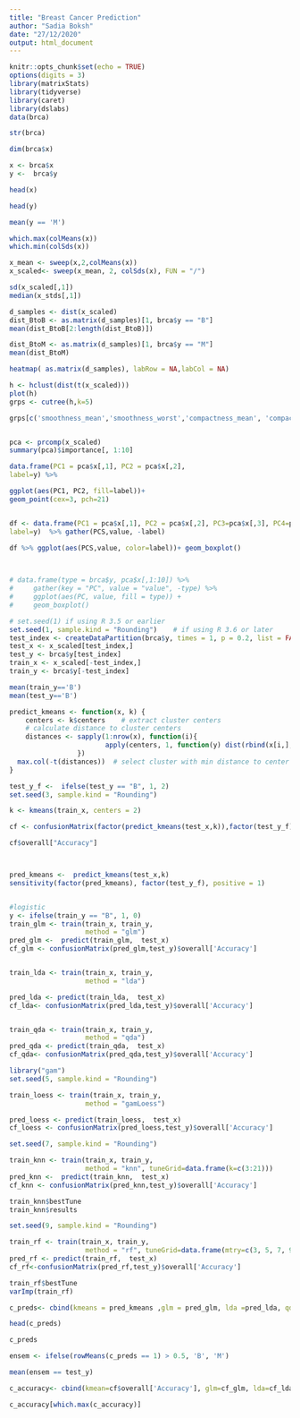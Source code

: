 ```yaml
---
title: "Breast Cancer Prediction"
author: "Sadia Boksh"
date: "27/12/2020"
output: html_document
---
```


```r
knitr::opts_chunk$set(echo = TRUE)
options(digits = 3)
library(matrixStats)
library(tidyverse)
library(caret)
library(dslabs)
data(brca)

```

```r
str(brca)

dim(brca$x)

x <- brca$x
y <-  brca$y

head(x)

head(y)

mean(y == 'M')

which.max(colMeans(x))
which.min(colSds(x))

x_mean <- sweep(x,2,colMeans(x))
x_scaled<- sweep(x_mean, 2, colSds(x), FUN = "/")

sd(x_scaled[,1])
median(x_stds[,1])

d_samples <- dist(x_scaled)
dist_BtoB <- as.matrix(d_samples)[1, brca$y == "B"]
mean(dist_BtoB[2:length(dist_BtoB)])

dist_BtoM <- as.matrix(d_samples)[1, brca$y == "M"]
mean(dist_BtoM)

heatmap( as.matrix(d_samples), labRow = NA,labCol = NA)

h <- hclust(dist(t(x_scaled)))
plot(h)
grps <- cutree(h,k=5)

grps[c('smoothness_mean','smoothness_worst','compactness_mean', 'compactness_worst','concavity_mean','concavity_worst')]


pca <- prcomp(x_scaled)
summary(pca)$importance[, 1:10]

data.frame(PC1 = pca$x[,1], PC2 = pca$x[,2],
label=y) %>%

ggplot(aes(PC1, PC2, fill=label))+
geom_point(cex=3, pch=21)


df <- data.frame(PC1 = pca$x[,1], PC2 = pca$x[,2], PC3=pca$x[,3], PC4=pca$x[,4], PC5=pca$x[,5], PC6=pca$x[,6], PC7=pca$x[,7], PC8=pca$x[,8], PC9=pca$x[,9], PC10=pca$x[,10],
label=y)  %>% gather(PCS,value, -label)

df %>% ggplot(aes(PCS,value, color=label))+ geom_boxplot()


  
# data.frame(type = brca$y, pca$x[,1:10]) %>%
#     gather(key = "PC", value = "value", -type) %>%
#     ggplot(aes(PC, value, fill = type)) +
#     geom_boxplot()


```
```r

# set.seed(1) if using R 3.5 or earlier
set.seed(1, sample.kind = "Rounding")    # if using R 3.6 or later
test_index <- createDataPartition(brca$y, times = 1, p = 0.2, list = FALSE)
test_x <- x_scaled[test_index,]
test_y <- brca$y[test_index]
train_x <- x_scaled[-test_index,]
train_y <- brca$y[-test_index]

mean(train_y=='B')
mean(test_y=='B')

```

```r

predict_kmeans <- function(x, k) {
    centers <- k$centers    # extract cluster centers
    # calculate distance to cluster centers
    distances <- sapply(1:nrow(x), function(i){
                        apply(centers, 1, function(y) dist(rbind(x[i,], y)))
                 })
  max.col(-t(distances))  # select cluster with min distance to center
}

test_y_f <-  ifelse(test_y == "B", 1, 2)
set.seed(3, sample.kind = "Rounding")

k <- kmeans(train_x, centers = 2)

cf <- confusionMatrix(factor(predict_kmeans(test_x,k)),factor(test_y_f))

cf$overall["Accuracy"]



pred_kmeans <-  predict_kmeans(test_x,k)
sensitivity(factor(pred_kmeans), factor(test_y_f), positive = 1)


#logistic
y <- ifelse(train_y == "B", 1, 0)
train_glm <- train(train_x, train_y,
                   method = "glm")
pred_glm <-  predict(train_glm,  test_x)
cf_glm <- confusionMatrix(pred_glm,test_y)$overall['Accuracy']


train_lda <- train(train_x, train_y,
                   method = "lda")

pred_lda <- predict(train_lda,  test_x)
cf_lda<- confusionMatrix(pred_lda,test_y)$overall['Accuracy']


train_qda <- train(train_x, train_y,
                   method = "qda")
pred_qda <- predict(train_qda,  test_x)
cf_qda<- confusionMatrix(pred_qda,test_y)$overall['Accuracy']
```


```r
library("gam")
set.seed(5, sample.kind = "Rounding")

train_loess <- train(train_x, train_y,
                   method = "gamLoess")

pred_loess <- predict(train_loess,  test_x)
cf_loess <- confusionMatrix(pred_loess,test_y)$overall['Accuracy']
```

```r
set.seed(7, sample.kind = "Rounding")

train_knn <- train(train_x, train_y,
                   method = "knn", tuneGrid=data.frame(k=c(3:21)))
pred_knn <-  predict(train_knn,  test_x)
cf_knn <- confusionMatrix(pred_knn,test_y)$overall['Accuracy']

train_knn$bestTune
train_knn$results
```

```r
set.seed(9, sample.kind = "Rounding")

train_rf <- train(train_x, train_y,
                   method = "rf", tuneGrid=data.frame(mtry=c(3, 5, 7, 9)), importance=TRUE)
pred_rf <- predict(train_rf,  test_x)
cf_rf<-confusionMatrix(pred_rf,test_y)$overall['Accuracy']

train_rf$bestTune
varImp(train_rf)
```

```r
c_preds<- cbind(kmeans = pred_kmeans ,glm = pred_glm, lda =pred_lda, qda = pred_qda, loess = pred_loess, knn = pred_knn, rf = pred_rf)

head(c_preds)

c_preds

ensem <- ifelse(rowMeans(c_preds == 1) > 0.5, 'B', 'M')

mean(ensem == test_y)

c_accuracy<- cbind(kmean=cf$overall['Accuracy'], glm=cf_glm, lda=cf_lda, qda=cf_qda, loess=cf_loess, knn=cf_knn, rf=cf_rf, ensem_acc = mean(ensem == test_y))

c_accuracy[which.max(c_accuracy)]
```
